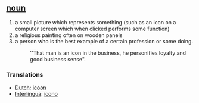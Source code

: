 == [[noun]] ==
# a small picture which represents something (such as an icon on a computer screen which when clicked performs some function)
# a religious painting often on wooden panels 
# a person who is the best example of a certain profession or some doing.
#:''That man is an icon in the business, he personifies loyalty and good business sense".

=== Translations ===
*[[Dutch]]: [[icoon]]
*[[Interlingua]]: [[icono]]